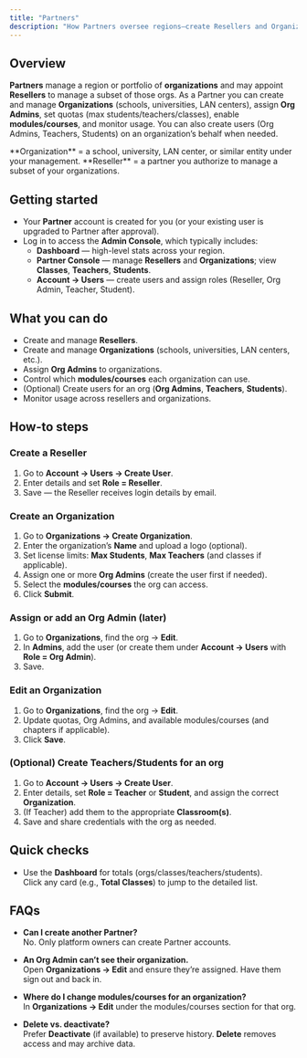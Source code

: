 ```yaml
---
title: "Partners"
description: "How Partners oversee regions—create Resellers and Organizations, assign Org Admins, enable modules/courses, and monitor usage."
---
```


## Overview

**Partners** manage a region or portfolio of **organizations** and may appoint **Resellers** to manage a subset of those orgs. As a Partner you can create and manage **Organizations** (schools, universities, LAN centers), assign **Org Admins**, set quotas (max students/teachers/classes), enable **modules/courses**, and monitor usage. You can also create users (Org Admins, Teachers, Students) on an organization’s behalf when needed.

<Callout type="info">
**Organization** = a school, university, LAN center, or similar entity under your management.  
**Reseller** = a partner you authorize to manage a subset of your organizations.
</Callout>

## Getting started

- Your **Partner** account is created for you (or your existing user is upgraded to Partner after approval).
- Log in to access the **Admin Console**, which typically includes:
  - **Dashboard** — high-level stats across your region.
  - **Partner Console** — manage **Resellers** and **Organizations**; view **Classes**, **Teachers**, **Students**.
  - **Account → Users** — create users and assign roles (Reseller, Org Admin, Teacher, Student).

## What you can do

- Create and manage **Resellers**.  
- Create and manage **Organizations** (schools, universities, LAN centers, etc.).  
- Assign **Org Admins** to organizations.  
- Control which **modules/courses** each organization can use.  
- (Optional) Create users for an org (**Org Admins**, **Teachers**, **Students**).  
- Monitor usage across resellers and organizations.

## How-to steps

### Create a Reseller
1. Go to **Account → Users → Create User**.  
2. Enter details and set **Role = Reseller**.  
3. Save — the Reseller receives login details by email.

### Create an Organization
1. Go to **Organizations → Create Organization**.  
2. Enter the organization’s **Name** and upload a logo (optional).  
3. Set license limits: **Max Students**, **Max Teachers** (and classes if applicable).  
4. Assign one or more **Org Admins** (create the user first if needed).  
5. Select the **modules/courses** the org can access.  
6. Click **Submit**.

### Assign or add an Org Admin (later)
1. Go to **Organizations**, find the org → **Edit**.  
2. In **Admins**, add the user (or create them under **Account → Users** with **Role = Org Admin**).  
3. Save.

### Edit an Organization
1. Go to **Organizations**, find the org → **Edit**.  
2. Update quotas, Org Admins, and available modules/courses (and chapters if applicable).  
3. Click **Save**.

### (Optional) Create Teachers/Students for an org
1. Go to **Account → Users → Create User**.  
2. Enter details, set **Role = Teacher** or **Student**, and assign the correct **Organization**.  
3. (If Teacher) add them to the appropriate **Classroom(s)**.  
4. Save and share credentials with the org as needed.

## Quick checks

- Use the **Dashboard** for totals (orgs/classes/teachers/students).  
  Click any card (e.g., **Total Classes**) to jump to the detailed list.

## FAQs

- **Can I create another Partner?**  
  No. Only platform owners can create Partner accounts.

- **An Org Admin can’t see their organization.**  
  Open **Organizations → Edit** and ensure they’re assigned. Have them sign out and back in.

- **Where do I change modules/courses for an organization?**  
  In **Organizations → Edit** under the modules/courses section for that org.

- **Delete vs. deactivate?**  
  Prefer **Deactivate** (if available) to preserve history. **Delete** removes access and may archive data.
